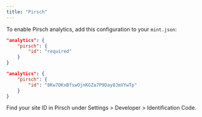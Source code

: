 ```yaml
---
title: "Pirsch"
---
```


To enable Pirsch analytics, add this configuration to your `mint.json`:

<CodeGroup>

```json Analytics options in mint.json
"analytics": {
    "pirsch": {
        "id": "required"
    }
}
```

```json Example
"analytics": {
    "pirsch": {
        "id": "8Kw7OKxBfswOjnKGZa7P9Day8JmVYwTp"
    }
}
```

</CodeGroup>

Find your site ID in Pirsch under Settings > Developer > Identification Code.